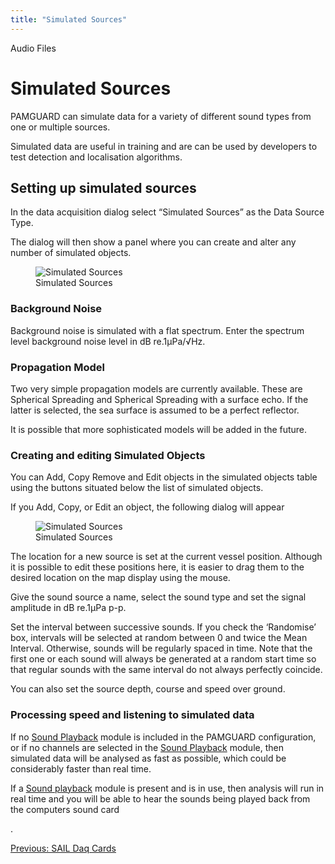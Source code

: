 ```yaml
---
title: "Simulated Sources"
---
```

 Audio Files  

Simulated Sources
=================

PAMGUARD can simulate data for a variety of different sound types from one or multiple sources.

Simulated data are useful in training and are can be used by developers to test detection and localisation algorithms.

  

Setting up simulated sources
----------------------------

In the data acquisition dialog select "Simulated Sources" as the Data Source Type.

The dialog will then show a panel where you can create and alter any number of simulated objects.

![Simulated Sources](images/SimulatedSources.png)

### Background Noise

Background noise is simulated with a flat spectrum. Enter the spectrum level background noise level in dB re.1μPa/√Hz.

### Propagation Model

Two very simple propagation models are currently available. These are Spherical Spreading and Spherical Spreading with a surface echo. If the latter is selected, the sea surface is assumed to be a perfect reflector.

It is possible that more sophisticated models will be added in the future.

### Creating and editing Simulated Objects

You can Add, Copy Remove and Edit objects in the simulated objects table using the buttons situated below the list of simulated objects.

If you Add, Copy, or Edit an object, the following dialog will appear

![Simulated Sources](images/SimulatedSource.png)

The location for a new source is set at the current vessel position. Although it is possible to edit these positions here, it is easier to drag them to the desired location on the map display using the mouse.

Give the sound source a name, select the sound type and set the signal amplitude in dB re.1μPa p-p.

Set the interval between successive sounds. If you check the 'Randomise' box, intervals will be selected at random between 0 and twice the Mean Interval. Otherwise, sounds will be regularly spaced in time. Note that the first one or each sound will always be generated at a random start time so that regular sounds with the same interval do not always perfectly coincide.

You can also set the source depth, course and speed over ground.

### Processing speed and listening to simulated data

If no [Sound Playback](../../soundPlaybackHelp/docs/soundPlayback_soundPlayback.html) module is included in the PAMGUARD configuration, or if no channels are selected in the [Sound Playback](../../soundPlaybackHelp/docs/soundPlayback_soundPlayback.html) module, then simulated data will be analysed as fast as possible, which could be considerably faster than real time.

If a [Sound playback](../../soundPlaybackHelp/docs/soundPlayback_soundPlayback.html) module is present and is in use, then analysis will run in real time and you will be able to hear the sounds being played back from the computers sound card

.  

[Previous: SAIL Daq Cards](SAILDaqCard.html)
